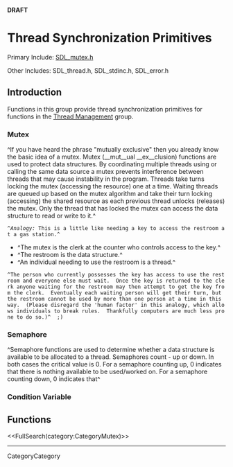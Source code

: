 <!-- #master-page:CategoryTemplate -->
<!-- #master-date:Unknown-Date -->
<!-- format wiki -->
<!-- language en -->
'''DRAFT'''

= Thread Synchronization Primitives =

Primary Include:  [http://hg.libsdl.org/SDL/file/68dfd6df47da/include/SDL_mutex.h SDL_mutex.h]

Other Includes:  SDL_thread.h, SDL_stdinc.h, SDL_error.h


== Introduction ==

Functions in this group provide thread synchronization primitives for functions in the [[CategoryThread|Thread Management]] group.

=== Mutex ===
^If you have heard the phrase "mutually exclusive" then you already know the basic idea of a mutex.  Mutex (__mut__ual __ex__clusion) functions are used to protect data structures.  By coordinating multiple threads using or calling the same data source a mutex prevents interference between threads that may cause instability in the program.  Threads take turns locking the mutex (accessing the resource) one at a time.  Waiting threads are queued up based on the mutex algorithm and take their turn locking (accessing) the shared resource as each previous thread unlocks (releases) the mutex.  Only the thread that has locked the mutex can access the data structure to read or write to it.^
 ^''Analogy:'' This is a little like needing a key to access the restroom at a gas station.^
*^The mutex is the clerk at the counter who controls access to the key.^
*^The restroom is the data structure.^
*^An individual needing to use the restroom is a thread.^
 ^The person who currently possesses the key has access to use the restroom and everyone else must wait.  Once the key is returned to the clerk anyone waiting for the restroom may then attempt to get the key from the clerk.  Eventually each waiting person will get their turn, but the restroom cannot be used by more than one person at a time in this way.  (Please disregard the 'human factor' in this analogy, which allows individuals to break rules.  Thankfully computers are much less prone to do so.)^  ;)

=== Semaphore ===
^Semaphore functions are used to determine whether a data structure is available to be allocated to a thread.  Semaphores count - up or down.  In both cases the critical value is 0.  For a semaphore counting up, 0 indicates that there is nothing available to be used/worked on.  For a semaphore counting down, 0 indicates that^

=== Condition Variable ===


== Functions ==

<<FullSearch(category:CategoryMutex)>>

----
CategoryCategory
